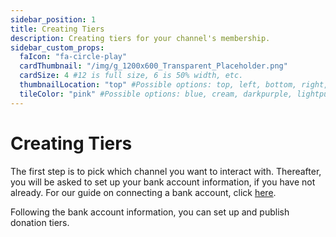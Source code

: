 ```yaml
---
sidebar_position: 1
title: Creating Tiers
description: Creating tiers for your channel's membership.
sidebar_custom_props:
  faIcon: "fa-circle-play"
  cardThumbnail: "/img/g_1200x600_Transparent_Placeholder.png"
  cardSize: 4 #12 is full size, 6 is 50% width, etc.
  thumbnailLocation: "top" #Possible options: top, left, bottom, right, none
  tileColor: "pink" #Possible options: blue, cream, darkpurple, lightpurple, mauve, orange, pink, none
---
```


# Creating Tiers

The first step is to pick which channel you want to interact with. Thereafter, you will be asked to set up your bank account information, if you have not already. For our guide on connecting a bank account, click [here](https://help.odysee.tv/category-basics/bankaccount).

Following the bank account information, you can set up and publish donation tiers.
